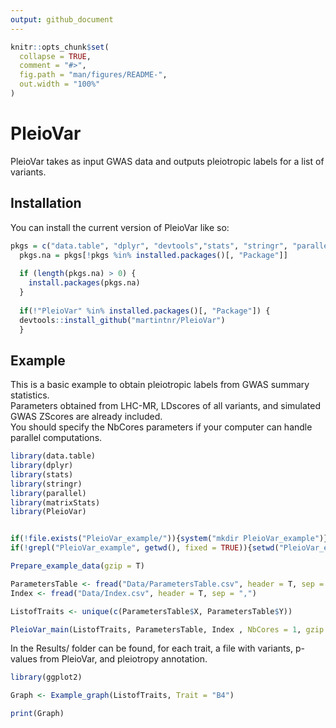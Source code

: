 ```yaml
---
output: github_document
---
```


<!-- README.md is generated from README.Rmd. Please edit that file -->

```r
knitr::opts_chunk$set(
  collapse = TRUE,
  comment = "#>",
  fig.path = "man/figures/README-",
  out.width = "100%"
)
```

# PleioVar

<!-- badges: start -->
<!-- badges: end -->

PleioVar takes as input GWAS data and outputs pleiotropic labels for a list of variants.


## Installation

You can install the current version of PleioVar like so:

``` r
pkgs = c("data.table", "dplyr", "devtools","stats", "stringr", "parallel", "matrixStats")
  pkgs.na = pkgs[!pkgs %in% installed.packages()[, "Package"]]
  
  if (length(pkgs.na) > 0) {
    install.packages(pkgs.na)
  }
  
  if(!"PleioVar" %in% installed.packages()[, "Package"]) {
  devtools::install_github("martintnr/PleioVar")
  }
```

## Example

This is a basic example to obtain pleiotropic labels from GWAS summary statistics.  
Parameters obtained from LHC-MR, LDscores of all variants, and simulated GWAS ZScores are already included.  
You should specify the NbCores parameters if your computer can handle parallel computations.  

```r
library(data.table)
library(dplyr)
library(stats)
library(stringr)
library(parallel)
library(matrixStats)
library(PleioVar)


if(!file.exists("PleioVar_example/")){system("mkdir PleioVar_example")}
if(!grepl("PleioVar_example", getwd(), fixed = TRUE)){setwd("PleioVar_example")}

Prepare_example_data(gzip = T)

ParametersTable <- fread("Data/ParametersTable.csv", header = T, sep = ",")
Index <- fread("Data/Index.csv", header = T, sep = ",")

ListofTraits <- unique(c(ParametersTable$X, ParametersTable$Y))

PleioVar_main(ListofTraits, ParametersTable, Index , NbCores = 1, gzip = T, keepIntermediateFiles = F)


```


In the Results/ folder can be found, for each trait, a file with variants, p-values from PleioVar, and pleiotropy annotation.  

```r
library(ggplot2)

Graph <- Example_graph(ListofTraits, Trait = "B4")

print(Graph)
```

